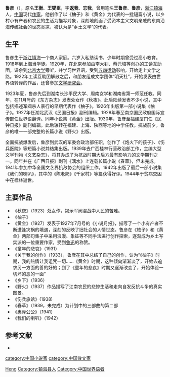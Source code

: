 {{Refimprove|time=2019-06-19}}
'''鲁彦'''（{{bd|1901年||1944年|8月20日}}），原名'''王衡'''、'''王燮臣'''，字'''返我'''、'''忘我'''，曾用笔名'''王鲁彦'''、'''鲁彦'''，[[浙江|浙江]][[镇海|镇海]]人，[[中国|中国]]现代[[作家|作家]]。他创作了以《柚子》和《黄金》为代表的一批短篇小说，以乡村小有产者和农民的生活为描写对象，深刻地刻画了受资本主义文明亲戚的东南沿海传统社会的世态炎凉，被认为是“乡土文学”的代表。

== 生平 ==
鲁彦生于[[浙江|浙江]][[镇海|镇海]]一个商人家庭。六岁入私塾读书，少年时期曾受过高小教育。1918年到上海当学徒。1920年，在北京参加由[[李大钊|李大钊]]、[[蔡元培|蔡元培]]等创办的工读互助团，课余到[[北京大学|北京大学]]旁听，并学习世界语，受到[[五四运动|五四运动]]影响，开始走上文学之路。1922年工读互助团解散之后，和朋友组成文学团体“明天社”，开始发表由世界语转译的作品，还曾参加[[文学研究会|文学研究会]]。

1923年夏，鲁彦先后到湖南长沙平民大学、周南女学和湖南省第一师范任教。同年，在11月号的《东方杂志》发表处女作《秋夜》。此后陆续发表不少小说，其中包括描述军阀杀人暴行的早期代表作《柚子》。1926年出版第一部小说集《柚子》。1927年任湖北武汉《民国日报》副刊编辑。1928年春至南京国民政府国际宣传部任世界语翻译。同年小说集《黄金》出版。1930年，鲁彦至福建厦门任《民钟日报》副刊编辑。此后辗转在福建、上海、陕西等地的中学任教。抗战前夕，鲁彦的唯一一部完整的长篇小说《野火》出版。

全面抗战爆发后，鲁彦到武汉的军委会政治部任职，创作了《炮火下的孩子》、《伤兵医院》等短篇小说并结集出版。1939年去广西桂林行营政治部工作，主编大型文学刊物《文艺杂志》，将其办成了为抗战时期大后方最有影响力的文学期刊之一。同年并在《广西日报》副刊《漓水》上连载长篇小说《春草》，但未完成。1941年参加中华全国文艺界抗敌协会的组织工作。1942年出版了最后一部小说集《我们的喇叭》，其中的《陈老奶》《千家村》等篇获得好评。1944年于贫病交困中在桂林逝世。

== 主要作品 ==
*《秋夜》（1923）处女作，揭示军阀混战中人民的苦难。
*《柚子》
*《黄金》（1927）发表于1927年7月号的《小说月报》，描写了一个小有产者不断遭逢灾祸的境遇，深刻的反映了旧社会的人情世态。鲁彦在《柚子》和《黄金》两部句集子中采用浪漫、象征等不同手法进行创作探索，逐渐成为乡土写实派的一位重要作家，受到[[鲁迅|鲁迅]]的称赞。
*《童年的悲哀》（1931）
*《关于我的创作》（1933），鲁彦在其中总结了自己的创作，认为“《柚子》时期，我的热情让我诅咒一切……《黄金》时期，这种倾向渐渐淡了，开始去追求另一方面的善的好的；到了《童年的悲哀》时期又逐渐改变了，开始体验一切坏的恶的一面”
*《乡下》（1936）
*《野火》（1937）作品描写了江南农民的悲惨生活和走向自发反抗斗争的真实图景。
*《伤兵旅馆》(1938)
*《春草》（1939，未完成）为计划中的三部曲的第二部
*《惠泽公公》（1941）
*《我们的喇叭》（1942）

== 参考文献 ==
* {{cite book|author=鲁彦|title=鲁彦代表作-鲁彦小传|publisher=华夏出版社|year=2008|pages=1-2}}

{{中国近现代文学}}

{{Authority control}}
{{DEFAULTSORT:lu yan}}
[[Category:王姓|Heng]]
[[Category:镇海县人|Category:镇海县人]]
[[category:中国小说家|category:中国小说家]]
[[category:中国散文家|category:中国散文家]]
[[Category:中国世界语者|Category:中国世界语者]]